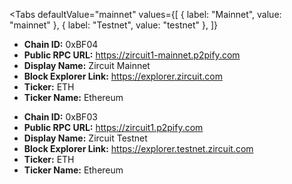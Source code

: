 
<Tabs
 defaultValue="mainnet"
  values={[
    { label: "Mainnet", value: "mainnet" },
    { label: "Testnet", value: "testnet" },
  ]}
>
<TabItem value="mainnet">

- **Chain ID:** 0xBF04
- **Public RPC URL:** https://zircuit1-mainnet.p2pify.com
- **Display Name:** Zircuit Mainnet
- **Block Explorer Link:** https://explorer.zircuit.com
- **Ticker:** ETH
- **Ticker Name:** Ethereum

</TabItem>

<TabItem value="testnet">

- **Chain ID:** 0xBF03
- **Public RPC URL:** https://zircuit1.p2pify.com
- **Display Name:** Zircuit Testnet
- **Block Explorer Link:** https://explorer.testnet.zircuit.com
- **Ticker:** ETH
- **Ticker Name:** Ethereum

</TabItem>
</Tabs>
